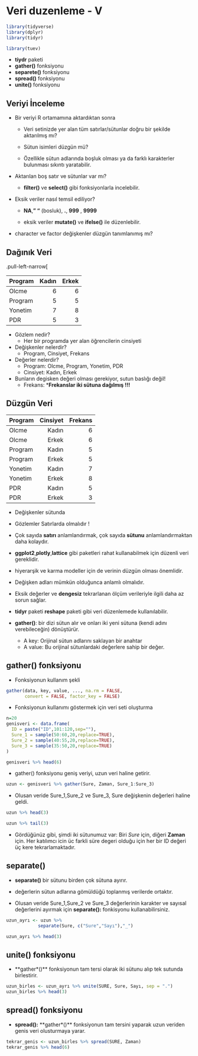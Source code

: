 # Veri duzenleme  - V


```r
library(tidyverse)
library(dplyr)
library(tidyr)

library(tuev)


```

- **tiydr** paketi
- **gather()** fonksiyonu
- **separete()** fonksiyonu
- **spread()** fonksiyonu
- **unite()** fonksiyonu 



## Veriyi İnceleme

- Bir veriyi R ortamamına aktardıktan sonra

  - Veri setinizde yer alan tüm satırlar/sütunlar doğru bir şekilde aktarılmış mı?
  
  - Sütun isimleri düzgün mü? 
  
  - Özellikle sütun adlarında boşluk olması ya da farklı      karakterler bulunması sıkıntı yaratabilir.



- Aktarılan boş satır ve sütunlar var mı?

  - **filter()** ve **select()** gibi fonksiyonlarla            incelebilir. 
   
- Eksik veriler nasıl temsil ediliyor?

  - **NA**,**" "** (bosluk), **.**, **999** ,  **9999**
  
  - eksik veriler **mutate()** ve **ifelse()** ile             düzenlebilir.
  
- character ve factor değişkenler düzgün tanımlanımış mı?
  
## Dağınık Veri

.pull-left-narrow[
  
    
| **Program**     | **Kadın** | **Erkek**|
|-----------------|----------:|---------:|
| Olcme           |      6    |    6     |
| Program         |      5    |    5     |
| Yonetim         |      7    |    8     |
| PDR             |      5    |    3     |


- Gözlem nedir?
  - Her bir programda yer alan öğrencilerin cinsiyeti
- Değişkenler nelerdir?
  - Program, Cinsiyet, Frekans
- Değerler nelerdir?
    + Program: Olcme, Program, Yonetim, PDR
    + Cinsiyet: Kadın, Erkek 
- Bunların degisken değeri olması gerekiyor, sutun baslığı değil!
    + Frekans: ***Frekanslar iki sütuna dağılmış !!!**


## Düzgün Veri


| **Program**     | **Cinsiyet** | **Frekans** |
|-----------------|-------------:|------------:|
| Olcme           |     Kadın    |    6        |
| Olcme           |     Erkek    |    6        |
| Program         |     Kadın    |    5        |
| Program         |     Erkek    |    5        |
| Yonetim         |     Kadın    |    7        |
| Yonetim         |     Erkek    |    8        |
| PDR             |     Kadın    |    5        |
| PDR             |     Erkek    |    3        |


- Değişkenler sütunda



- Gözlemler Satırlarda olmalıdır !


- Çok sayıda **satırı** anlamlandırmak, çok sayıda **sütunu** anlamlandırmaktan daha kolaydır.

- **ggplot2**,**plotly**,**lattice** gibi paketleri rahat kullanabilmek için düzenli veri gereklidir.

- hiyerarşik ve karma modeller için de verinin düzgün olması önemlidir.

- Değişken adları mümkün olduğunca anlamlı olmalıdır.

- Eksik değerler ve **dengesiz** tekrarlanan ölçüm verileriyle ilgili daha az sorun sağlar.



- **tidyr** paketi **reshape** paketi gibi veri düzenlemede kullanılabilir.

- **gather()**: bir dizi sütun alır ve onları iki yeni sütuna (kendi adını verebileceğin) dönüştürür.

  - A key:  Orijinal sütun adlarını saklayan bir anahtar
  - A value: Bu orijinal sütunlardaki değerlere sahip bir değer.

## **gather()** fonksiyonu

- Fonksiyonun kullanım şekli
```r
gather(data, key, value, ..., na.rm = FALSE, 
       convert = FALSE, factor_key = FALSE)
```

- Fonksiyonun kullanımı göstermek için veri seti oluşturma

```r
n=20
genisveri <- data.frame(
  ID = paste("ID",101:120,sep=""),
  Sure_1 = sample(50:60,20,replace=TRUE),
  Sure_2 = sample(40:55,20,replace=TRUE),
  Sure_3 = sample(35:50,20,replace=TRUE)
)

```



```r
genisveri %>% head(6)
```


- gather() fonksiyonu geniş veriyi, uzun veri haline getirir.

```r
uzun <- genisveri %>% gather(Sure, Zaman, Sure_1:Sure_3)
```

- Olusan veride Sure_1,Sure_2 ve Sure_3, Sure değişkenin değerleri haline geldi.


```r
uzun %>% head(3)

```

```r
uzun %>% tail(3)
```

- Gördüğünüz gibi, şimdi iki sütunumuz var: Biri *Sure* için, diğeri **Zaman** için. Her katılımcı icin üc farkli süre degeri olduğu için her bir ID değeri üç kere tekrarlamaktadır.


## **separate()**

- **separate()** bir sütunu birden çok sütuna ayırır.

- değerlerin sütun adlarına gömüldüğü toplanmış verilerde ortaktır.

- Olusan veride Sure_1,Sure_2 ve Sure_3 değerlerinin karakter ve sayısal değerlerini ayırmak için **separate():** fonkisyonu kullanabilirsiniz.


```r
uzun_ayrı <- uzun %>% 
            separate(Sure, c("Sure","Sayı"),"_") 

uzun_ayrı %>% head(3)
```


## **unite()** fonksiyonu

- **gather*()** fonksiyonun tam tersi olarak iki sütunu alıp
tek sutunda birlestirir.

```r
uzun_birles <- uzun_ayrı %>% unite(SURE, Sure, Sayı, sep = ".")
uzun_birles %>% head(3)

```


## **spread()** fonksiyonu

- **spread():**  **gather*()** fonksiyonun tam tersini yaparak uzun veriden genis veri olusturmaya yarar.

```r
tekrar_genis <- uzun_birles %>% spread(SURE, Zaman)
tekrar_genis %>% head(6)
```







